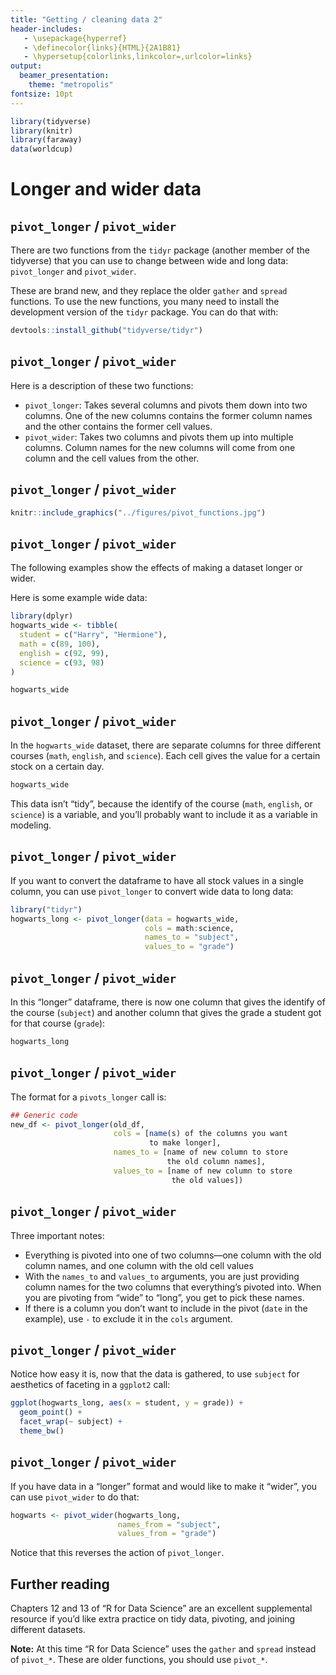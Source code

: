 ```yaml
---
title: "Getting / cleaning data 2"
header-includes:
   - \usepackage{hyperref}
   - \definecolor{links}{HTML}{2A1B81}
   - \hypersetup{colorlinks,linkcolor=,urlcolor=links}
output: 
  beamer_presentation:
    theme: "metropolis"
fontsize: 10pt
---
```


```r
library(tidyverse)
library(knitr)
library(faraway)
data(worldcup)
```

# Longer and wider data

## `pivot_longer` / `pivot_wider`

There are two functions from the `tidyr` package (another member of the
tidyverse) that you can use to change between wide and long data: `pivot_longer`
and `pivot_wider`. \bigskip

These are brand new, and they replace the older `gather` and `spread` functions. 
To use the new functions, you many need to install the development version
of the `tidyr` package. You can do that with: 

```r
devtools::install_github("tidyverse/tidyr")
```

## `pivot_longer` / `pivot_wider`

Here is a description of these two functions:

- `pivot_longer`: Takes several columns and pivots them down into two columns. One of the new columns contains the former column names and the other contains the former cell values.
- `pivot_wider`: Takes two columns and pivots them up into multiple columns. Column names for the new columns will come from one column and the cell values from the other.

## `pivot_longer` / `pivot_wider`

```r
knitr::include_graphics("../figures/pivot_functions.jpg")
```

## `pivot_longer` / `pivot_wider`

The following examples show the effects of making a dataset longer or wider.
\bigskip

Here is some example wide data:

```r
library(dplyr)
hogwarts_wide <- tibble(
  student = c("Harry", "Hermione"),
  math = c(89, 100),
  english = c(92, 99), 
  science = c(93, 98)
)
```

```r
hogwarts_wide
```

## `pivot_longer` / `pivot_wider`

In the `hogwarts_wide` dataset, there are separate columns for three different
courses (`math`, `english`, and `science`). Each cell gives the value for a
certain stock on a certain day. 


```r
hogwarts_wide
```

This data isn't "tidy", because the identify of the course (`math`, `english`,
or `science`) is a variable, and you'll probably want to include it as a
variable in modeling.

## `pivot_longer` / `pivot_wider`

If you want to convert the dataframe to have all stock values in a single column, you can use `pivot_longer` to convert wide data to long data: 

```r
library("tidyr")
hogwarts_long <- pivot_longer(data = hogwarts_wide,
                              cols = math:science,
                              names_to = "subject",
                              values_to = "grade")
```

## `pivot_longer` / `pivot_wider`

In this "longer" dataframe, there is now one column that gives the identify of
the course (`subject`) and another column that gives the grade a student got 
for that course (`grade`):

```r
hogwarts_long
```

## `pivot_longer` / `pivot_wider`

The format for a `pivots_longer` call is: 

```r
## Generic code
new_df <- pivot_longer(old_df,
                       cols = [name(s) of the columns you want 
                               to make longer],
                       names_to = [name of new column to store 
                                   the old column names],
                       values_to = [name of new column to store 
                                    the old values])
```

## `pivot_longer` / `pivot_wider`

Three important notes:

- Everything is pivoted into one of two columns---one column with the old
column names, and one column with the old cell values
- With the `names_to` and `values_to` arguments, you are just providing column
names for the two columns that everything's pivoted into. When you are pivoting
from "wide" to "long", you get to pick these names.
- If there is a column you don't want to include in the pivot (`date` in the
example), use `-` to exclude it in the `cols` argument.

## `pivot_longer` / `pivot_wider`

Notice how easy it is, now that the data is gathered, to use `subject` for
aesthetics of faceting in a `ggplot2` call:

```r
ggplot(hogwarts_long, aes(x = student, y = grade)) + 
  geom_point() + 
  facet_wrap(~ subject) +
  theme_bw()
```

## `pivot_longer` / `pivot_wider`

If you have data in a "longer" format and would like to make it "wider", you can
use `pivot_wider` to do that:

```r
hogwarts <- pivot_wider(hogwarts_long, 
                        names_from = "subject", 
                        values_from = "grade")
```

Notice that this reverses the action of `pivot_longer`.

## Further reading

Chapters 12 and 13 of "R for Data Science" are an excellent supplemental
resource if you'd like extra practice on tidy data, pivoting, and joining
different datasets.

**Note:** At this time "R for Data Science" uses the `gather` and `spread`
instead of `pivot_*`. These are older functions, you should use `pivot_*`.


